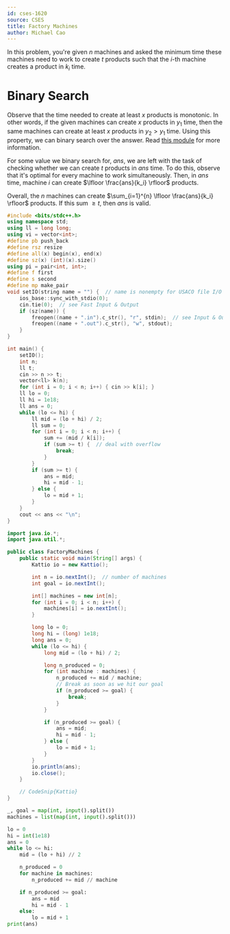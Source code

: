 ```yaml
---
id: cses-1620
source: CSES
title: Factory Machines
author: Michael Cao
---
```


In this problem, you're given $n$ machines and asked the minimum time these
machines need to work to create $t$ products such that the $i$-th machine
creates a product in $k_i$ time.

# Binary Search

Observe that the time needed to create at least $x$ products is monotonic. In
other words, if the given machines can create $x$ products in $y_1$ time, then
the same machines can create at least $x$ products in $y_2 > y_1$ time. Using
this property, we can binary search over the answer. Read
[this module](/silver/binary-search) for more information.

For some value we binary search for, $ans$, we are left with the task of
checking whether we can create $t$ products in $ans$ time. To do this, observe
that it's optimal for every machine to work simultaneously. Then, in $ans$ time,
machine $i$ can create $\lfloor \frac{ans}{k_i} \rfloor$ products.

Overall, the $n$ machines can create
‎‎$\sum_{i=1}^{n} \lfloor \frac{ans}{k_i} \rfloor$ products. If this sum
$\geq t$, then $ans$ is valid.

<LanguageSection>

<CPPSection>

```cpp
#include <bits/stdc++.h>
using namespace std;
using ll = long long;
using vi = vector<int>;
#define pb push_back
#define rsz resize
#define all(x) begin(x), end(x)
#define sz(x) (int)(x).size()
using pi = pair<int, int>;
#define f first
#define s second
#define mp make_pair
void setIO(string name = "") {  // name is nonempty for USACO file I/O
	ios_base::sync_with_stdio(0);
	cin.tie(0);  // see Fast Input & Output
	if (sz(name)) {
		freopen((name + ".in").c_str(), "r", stdin);  // see Input & Output
		freopen((name + ".out").c_str(), "w", stdout);
	}
}

int main() {
	setIO();
	int n;
	ll t;
	cin >> n >> t;
	vector<ll> k(n);
	for (int i = 0; i < n; i++) { cin >> k[i]; }
	ll lo = 0;
	ll hi = 1e18;
	ll ans = 0;
	while (lo <= hi) {
		ll mid = (lo + hi) / 2;
		ll sum = 0;
		for (int i = 0; i < n; i++) {
			sum += (mid / k[i]);
			if (sum >= t) {  // deal with overflow
				break;
			}
		}
		if (sum >= t) {
			ans = mid;
			hi = mid - 1;
		} else {
			lo = mid + 1;
		}
	}
	cout << ans << "\n";
}
```

</CPPSection>

<JavaSection>


```java
import java.io.*;
import java.util.*;

public class FactoryMachines {
	public static void main(String[] args) {
		Kattio io = new Kattio();

		int n = io.nextInt();  // number of machines
		int goal = io.nextInt();

		int[] machines = new int[n];
		for (int i = 0; i < n; i++) {
			machines[i] = io.nextInt();
		}

		long lo = 0;
		long hi = (long) 1e18;
		long ans = 0;
		while (lo <= hi) {
			long mid = (lo + hi) / 2;

			long n_produced = 0;
			for (int machine : machines) {
				n_produced += mid / machine;
				// Break as soon as we hit our goal
				if (n_produced >= goal) {
					break;
				}
			}

			if (n_produced >= goal) {
				ans = mid;
				hi = mid - 1;
			} else {
				lo = mid + 1;
			}
		}
		io.println(ans);
		io.close();
	}

	// CodeSnip{Kattio}
}
```

</JavaSection>

<PySection>

```py
_, goal = map(int, input().split())
machines = list(map(int, input().split()))

lo = 0
hi = int(1e18)
ans = 0
while lo <= hi:
	mid = (lo + hi) // 2

	n_produced = 0
	for machine in machines:
		n_produced += mid // machine

	if n_produced >= goal:
		ans = mid
		hi = mid - 1
	else:
		lo = mid + 1
print(ans)
```

</PySection>

</LanguageSection>
